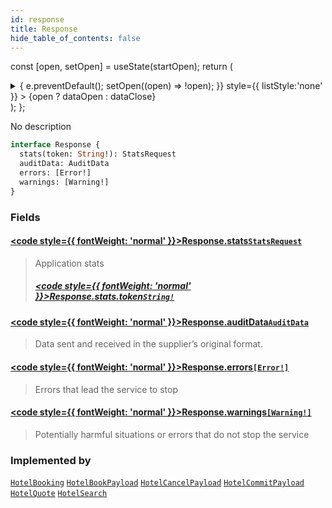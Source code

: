 ```yaml
---
id: response
title: Response
hide_table_of_contents: false
---
```






const [open, setOpen] = useState(startOpen);
return (
<details {...(open ? { open: true } : {})} className="details" style={{ border:'none', boxShadow:'none', background:'var(--ifm-background-color)' }}>
<summary
onClick={(e) => {
e.preventDefault();
setOpen((open) => !open);
}}
style={{ listStyle:'none' }} >
{open ? dataOpen : dataClose}
</summary>
{open && children}
</details>
);
};

No description

```graphql
interface Response {
  stats(token: String!): StatsRequest
  auditData: AuditData
  errors: [Error!]
  warnings: [Warning!]
}
```

### Fields

#### [<code style={{ fontWeight: 'normal' }}>Response.<b>stats</b></code>](#)<Bullet />[`StatsRequest`](/api/objects/stats-request) <Badge class="badge badge--secondary" text="object"/>

> Application stats
>
> ##### [<code style={{ fontWeight: 'normal' }}>Response.stats.<b>token</b></code>](#)<Bullet />[`String!`](/api/scalars/string) <Badge class="badge badge--secondary" text="non-null"/> <Badge class="badge badge--secondary" text="scalar"/>

#### [<code style={{ fontWeight: 'normal' }}>Response.<b>auditData</b></code>](#)<Bullet />[`AuditData`](/api/objects/audit-data) <Badge class="badge badge--secondary" text="object"/>

> Data sent and received in the supplier’s original format.

#### [<code style={{ fontWeight: 'normal' }}>Response.<b>errors</b></code>](#)<Bullet />[`[Error!]`](/api/objects/error) <Badge class="badge badge--secondary" text="list"/> <Badge class="badge badge--secondary" text="object"/>

> Errors that lead the service to stop

#### [<code style={{ fontWeight: 'normal' }}>Response.<b>warnings</b></code>](#)<Bullet />[`[Warning!]`](/api/objects/warning) <Badge class="badge badge--secondary" text="list"/> <Badge class="badge badge--secondary" text="object"/>

> Potentially harmful situations or errors that do not stop the service

### Implemented by

[`HotelBooking`](/api/objects/hotel-booking) <Badge class="badge badge--secondary" text="object"/><Bullet />[`HotelBookPayload`](/api/objects/hotel-book-payload) <Badge class="badge badge--secondary" text="object"/><Bullet />[`HotelCancelPayload`](/api/objects/hotel-cancel-payload) <Badge class="badge badge--secondary" text="object"/><Bullet />[`HotelCommitPayload`](/api/objects/hotel-commit-payload) <Badge class="badge badge--secondary" text="object"/><Bullet />[`HotelQuote`](/api/objects/hotel-quote) <Badge class="badge badge--secondary" text="object"/><Bullet />[`HotelSearch`](/api/objects/hotel-search) <Badge class="badge badge--secondary" text="object"/>
